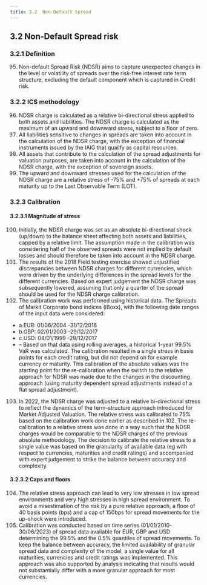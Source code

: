 ```yaml
---
title: 3.2	Non-Default Spread 
---
```

## 3.2	Non-Default Spread risk
### 3.2.1	Definition
95. Non-default Spread Risk (NDSR) aims to capture unexpected changes in the level or volatility of spreads over the risk-free interest rate term structure, excluding the default component which is captured in Credit risk.

### 3.2.2	ICS methodology
96. NDSR charge is calculated as a relative bi-directional stress applied to both assets and liabilities. The NDSR charge is calculated as the maximum of an upward and downward stress, subject to a floor of zero.
97. All liabilities sensitive to changes in spreads are taken into account in the calculation of the NDSR charge, with the exception of financial instruments issued by the IAIG that qualify as capital resources.
98. All assets that contribute to the calculation of the spread adjustments for valuation purposes, are taken into account in the calculation of the NDSR charge, with the exception of sovereign assets.
99. The upward and downward stresses used for the calculation of the NDSR charge are a relative stress of -75% and +75% of spreads at each maturity up to the Last Observable Term (LOT).

### 3.2.3	Calibration
#### 3.2.3.1	Magnitude of stress
100. Initially, the NDSR charge was set as an absolute bi-directional shock (up/down) to the balance sheet affecting both assets and liabilities, capped by a relative limit. The assumption made in the calibration was considering half of the observed spreads were not implied by default losses and should therefore be taken into account in the NDSR charge.
101. The results of the 2018 Field testing exercise showed unjustified discrepancies between NDSR charges for different currencies, which were driven by the underlying differences in the spread levels for the different currencies. Based on expert judgement<GTooltipIcon desc="Various studies came to very different results to the proportion of the spread that is attributable to default. Eg. “The Components of Corporate Credit Spreads: Default, Recovery, Tax, Jumps, Liquidity, and Market Factors” state numbers as low as 5%, while “Dissecting Corporate Bonds and CDS Spreads” provides numbers as high as 47%. In addition, the proportion also seems to change strongly over time. “Default risk in corporate yield spreads” states that for some time periods it can even reach 73.79% for Baa bonds."/> the NDSR charge was subsequently lowered, assuming that only a quarter of the spread should be used for the NDSR charge calibration.
102. The calibration work was performed using historical data. The Spreads of Markit Corporate bond indices (iBoxx), with the following date ranges of the input data were considered:
  - a.EUR: 01/06/2004 -31/12/2016
  - b.GBP: 02/01/2003 -29/12/2017
  - c.USD: 04/01/1999 -29/12/2017
  - – Based on that data using rolling averages, a historical 1-year 99.5% VaR was calculated. The calibration resulted in a single stress in basis points for each credit rating, but did not depend on for example currency or maturity. This calibration of the absolute values was the starting point for the re-calibration when the switch to the relative approach for NDSR was made due to the changes in the discounting approach (using maturity dependent spread adjustments instead of a flat spread adjustment).
103. In 2022, the NDSR charge was adjusted to a relative bi-directional stress to reflect the dynamics of the term-structure approach introduced for Market Adjusted Valuation. The relative stress was calibrated to 75% based on the calibration work done earlier as described in 102. The re-calibration to a relative stress was done in a way such that the NDSR charges would be comparable to the NDSR charges of the previous absolute methodology. The decision to calibrate the relative stress to a single value was based on the granularity of available data (eg with respect to currencies, maturities and credit ratings) and accompanied with expert judgement to strike the balance between accuracy and complexity.

#### 3.2.3.2	Caps and floors
104. The relative stress approach can lead to very low stresses in low spread environments and very high stresses in high spread environment. To avoid a misestimation of the risk by a pure relative approach, a floor of 40 basis points (bps) and a cap of 150bps for spread movements for the up-shock were introduced.
105. Calibration was conducted based on time series (01/01/2010-30/06/2023) of spread data available for EUR, GBP and USD determining the 99.5% and the 0.5% quantiles of spread movements. To keep the balance between accuracy, the limited availability of granular spread data and complexity of the model, a single value for all maturities, currencies and credit ratings was implemented. This approach was also supported by analysis indicating that results would not substantially differ with a more granular approach for most currencies.

